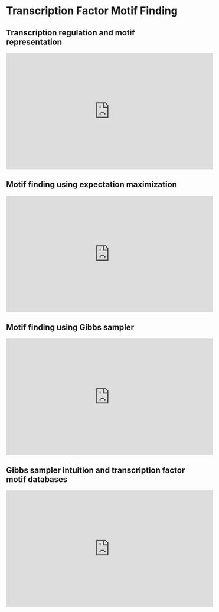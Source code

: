 # Transcription Factor Motif Finding {#Motif}

## Transcription regulation and motif representation

<iframe width="560" height="315" src="https://www.youtube.com/embed/K2gKdFPipv0" frameborder="0" allow="accelerometer; autoplay; clipboard-write; encrypted-media; gyroscope; picture-in-picture" allowfullscreen></iframe>

## Motif finding using expectation maximization 

<iframe width="560" height="315" src="https://www.youtube.com/embed/kq5NAd4pnkU" frameborder="0" allow="accelerometer; autoplay; clipboard-write; encrypted-media; gyroscope; picture-in-picture" allowfullscreen></iframe>

## Motif finding using Gibbs sampler

<iframe width="560" height="315" src="https://www.youtube.com/embed/NRjhfyXWHuQ" frameborder="0" allow="accelerometer; autoplay; clipboard-write; encrypted-media; gyroscope; picture-in-picture" allowfullscreen></iframe>

## Gibbs sampler intuition and transcription factor motif databases

<iframe width="560" height="315" src="https://www.youtube.com/embed/c9s6oRsX6PI" frameborder="0" allow="accelerometer; autoplay; clipboard-write; encrypted-media; gyroscope; picture-in-picture" allowfullscreen></iframe>
